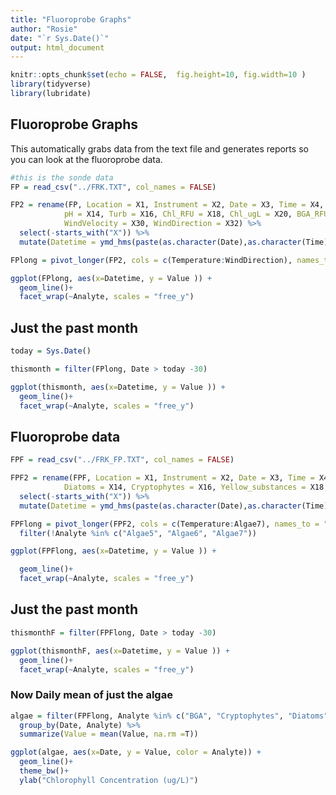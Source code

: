 ```yaml
---
title: "Fluoroprobe Graphs"
author: "Rosie"
date: "`r Sys.Date()`"
output: html_document
---
```


```r
knitr::opts_chunk$set(echo = FALSE,  fig.height=10, fig.width=10 )
library(tidyverse)
library(lubridate)
```

## Fluoroprobe Graphs

This automatically grabs data from the text file and generates reports so you can look at the fluoroprobe data.


```r

#this is the sonde data
FP = read_csv("../FRK.TXT", col_names = FALSE)

FP2 = rename(FP, Location = X1, Instrument = X2, Date = X3, Time = X4, Temperature = X6, Spec_Cond = X8, DO_mgL = X10, DO_perc = X12,
            pH = X14, Turb = X16, Chl_RFU = X18, Chl_ugL = X20, BGA_RFU = X22, BGA_ugL = X24, Air_temp = X26, Solar_radiation = X28,
            WindVelocity = X30, WindDirection = X32) %>%
  select(-starts_with("X")) %>%
  mutate(Datetime = ymd_hms(paste(as.character(Date),as.character(Time))))

FPlong = pivot_longer(FP2, cols = c(Temperature:WindDirection), names_to = "Analyte", values_to = "Value")

ggplot(FPlong, aes(x=Datetime, y = Value )) +
  geom_line()+
  facet_wrap(~Analyte, scales = "free_y")

```

## Just the past month


```r

today = Sys.Date()

thismonth = filter(FPlong, Date > today -30)

ggplot(thismonth, aes(x=Datetime, y = Value )) +
  geom_line()+
  facet_wrap(~Analyte, scales = "free_y")


```

## Fluoroprobe data

```r
FPF = read_csv("../FRK_FP.TXT", col_names = FALSE)

FPF2 = rename(FPF, Location = X1, Instrument = X2, Date = X3, Time = X4, Temperature = X6, Transmission = X8, GreenAlgae = X10, BGA = X12,
            Diatoms = X14, Cryptophytes = X16, Yellow_substances = X18, Algae5 = X20, Algae6 = X22, Algae7 = X24) %>%
  select(-starts_with("X")) %>%
  mutate(Datetime = ymd_hms(paste(as.character(Date),as.character(Time))))

FPFlong = pivot_longer(FPF2, cols = c(Temperature:Algae7), names_to = "Analyte", values_to = "Value") %>%
  filter(!Analyte %in% c("Algae5", "Algae6", "Algae7"))

ggplot(FPFlong, aes(x=Datetime, y = Value )) +

  geom_line()+
  facet_wrap(~Analyte, scales = "free_y")


```

## Just the past month


```r

thismonthF = filter(FPFlong, Date > today -30)

ggplot(thismonthF, aes(x=Datetime, y = Value )) +
  geom_line()+
  facet_wrap(~Analyte, scales = "free_y")


```

### Now Daily mean of just the algae

```r

algae = filter(FPFlong, Analyte %in% c("BGA", "Cryptophytes", "Diatoms", "Green Algae", "Yellow_substances")) %>%
  group_by(Date, Analyte) %>%
  summarize(Value = mean(Value, na.rm =T))

ggplot(algae, aes(x=Date, y = Value, color = Analyte)) +
  geom_line()+
  theme_bw()+
  ylab("Chlorophyll Concentration (ug/L)")


```

